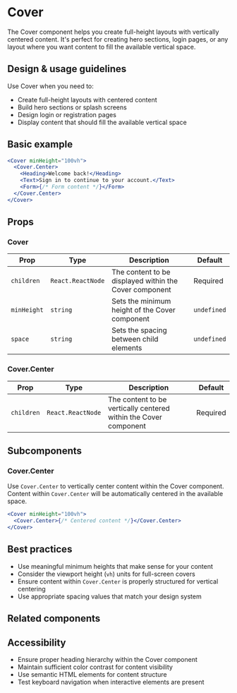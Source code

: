 # Cover

The Cover component helps you create full-height layouts with vertically
centered content. It's perfect for creating hero sections, login pages, or any
layout where you want content to fill the available vertical space.

## Design & usage guidelines

Use Cover when you need to:

- Create full-height layouts with centered content
- Build hero sections or splash screens
- Design login or registration pages
- Display content that should fill the available vertical space

## Basic example

```jsx
<Cover minHeight="100vh">
  <Cover.Center>
    <Heading>Welcome back!</Heading>
    <Text>Sign in to continue to your account.</Text>
    <Form>{/* Form content */}</Form>
  </Cover.Center>
</Cover>
```

## Props

### Cover

| Prop        | Type              | Description                                            | Default     |
| ----------- | ----------------- | ------------------------------------------------------ | ----------- |
| `children`  | `React.ReactNode` | The content to be displayed within the Cover component | Required    |
| `minHeight` | `string`          | Sets the minimum height of the Cover component         | `undefined` |
| `space`     | `string`          | Sets the spacing between child elements                | `undefined` |

### Cover.Center

| Prop       | Type              | Description                                                      | Default  |
| ---------- | ----------------- | ---------------------------------------------------------------- | -------- |
| `children` | `React.ReactNode` | The content to be vertically centered within the Cover component | Required |

## Subcomponents

### Cover.Center

Use `Cover.Center` to vertically center content within the Cover component.
Content within `Cover.Center` will be automatically centered in the available
space.

```jsx
<Cover minHeight="100vh">
  <Cover.Center>{/* Centered content */}</Cover.Center>
</Cover>
```

## Best practices

- Use meaningful minimum heights that make sense for your content
- Consider the viewport height (`vh`) units for full-screen covers
- Ensure content within `Cover.Center` is properly structured for vertical
  centering
- Use appropriate spacing values that match your design system

## Related components

## Accessibility

- Ensure proper heading hierarchy within the Cover component
- Maintain sufficient color contrast for content visibility
- Use semantic HTML elements for content structure
- Test keyboard navigation when interactive elements are present
